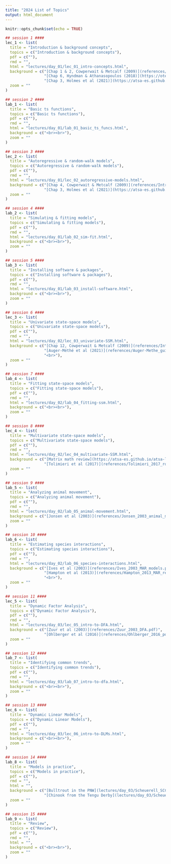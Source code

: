 ```yaml
---
title: "2024 List of Topics"
output: html_document
---
```


```r
knitr::opts_chunk$set(echo = TRUE)
```

```r
## session 1 ####
lec_1 <- list(
  title = "Introduction & background concepts",
  topics = c("Introduction & background concepts"),
  pdf = c(""),
  rmd = "",
  html = "lectures/day_01/lec_01_intro-concepts.html",
  background = c("[Chap 1 & 2, Cowperwait & Metcalf (2009)](references/Introductory_Time_Series_With_R.pdf)",
                 "[Chap 6, Hyndman & Athanasopoulos (2018)](https://otexts.org/fpp2/decomposition.html)",
                 "[Chap 3, Holmes et al (2021)](https://atsa-es.github.io/atsa-labs/chap-ts.html)"),
  zoom = ""
)

## session 2 ####
lab_1 <- list(
  title = "Basic ts functions",
  topics = c("Basic ts functions"),
  pdf = c(""),
  rmd = "",
  html = "lectures/day_01/lab_01_basic_ts_funcs.html",
  background = c("<br><br>"),
  zoom = ""
)

## session 3 ####
lec_2 <- list(
  title = "Autoregressive & random-walk models",
  topics = c("Autoregressive & random-walk models"),
  pdf = c(""),
  rmd = "",
  html = "lectures/day_01/lec_02_autoregressive-models.html",
  background = c("[Chap 4, Cowperwait & Metcalf (2009)](references/Introductory_Time_Series_With_R.pdf)",
                 "[Chap 3, Holmes et al (2021)](https://atsa-es.github.io/atsa-labs/chap-ts.html)<br>"),
  zoom = ""
)

## session 4 ####
lab_2 <- list(
  title = "Simulating & fitting models",
  topics = c("Simulating & fitting models"),
  pdf = c(""),
  rmd = "",
  html = "lectures/day_01/lab_02_sim-fit.html",
  background = c("<br><br>"),
  zoom = ""
)

## session 5 ####
lab_3 <- list(
  title = "Installing software & packages",
  topics = c("Installing software & packages"),
  pdf = c(""),
  rmd = "",
  html = "lectures/day_01/lab_03_install-software.html",
  background = c("<br><br>"),
  zoom = ""
)

## session 6 ####
lec_3 <- list(
  title = "Univariate state-space models",
  topics = c("Univariate state-space models"),
  pdf = c(""),
  rmd = "",
  html = "lectures/day_02/lec_03_univariate-SSM.html",
  background = c("[Chap 12, Cowperwait & Metcalf (2009)](references/Introductory_Time_Series_With_R.pdf)",
                 "[Auger-Méthé et al (2021)](references/Auger‐Methe_guide_state-space_models.pdf)",
                 "<br>"),
  zoom = ""
)

## session 7 ####
lab_4 <- list(
  title = "Fitting state-space models",
  topics = c("Fitting state-space models"),
  pdf = c(""),
  rmd = "",
  html = "lectures/day_02/lab_04_fitting-ssm.html",
  background = c("<br><br>"),
  zoom = ""
)

## session 8 ####
lec_4 <- list(
  title = "Multivariate state-space models",
  topics = c("Multivariate state-space models"),
  pdf = c(""),
  rmd = "",
  html = "lectures/day_02/lec_04_multivariate-SSM.html",
  background = c("[Matrix math review](https://atsa-es.github.io/atsa-labs/chap-basicmat.html)",
                 "[Tolimieri et al (2017)](references/Tolimieri_2017_rockfish.pdf)"),
  zoom = ""
)

## session 9 ####
lab_5 <- list(
  title = "Analyzing animal movement",
  topics = c("Analyzing animal movement"),
  pdf = c(""),
  rmd = "",
  html = "lectures/day_02/lab_05_animal-movement.html",
  background = c("[Jonsen et al (2003)](references/Jonsen_2003_animal_movement.pdf)","<br>"),
  zoom = ""
)

## session 10 ####
lab_6 <- list(
  title = "Estimating species interactions",
  topics = c("Estimating species interactions"),
  pdf = c(""),
  rmd = "",
  html = "lectures/day_02/lab_06_species-interactions.html",
  background = c("[Ives et al (2003)](references/Ives_2003_MAR_models.pdf)",
                 "[Hampton et al (2013)](references/Hampton_2013_MAR_review.pdf)",
                 "<br>"),
  zoom = ""
)

## session 11 ####
lec_5 <- list(
  title = "Dynamic Factor Analysis",
  topics = c("Dynamic Factor Analysis"),
  pdf = c(""),
  rmd = "",
  html = "lectures/day_03/lec_05_intro-to-DFA.html",
  background = c("[Zuur et al (2003)](references/Zuur_2003_DFA.pdf)",
                 "[Ohlberger et al (2016)](references/Ohlberger_2016_population_coherence.pdf)"),
  zoom = ""
)

## session 12 ####
lab_7 <- list(
  title = "Identifying common trends",
  topics = c("Identifying common trends"),
  pdf = c(""),
  rmd = "",
  html = "lectures/day_03/lab_07_intro-to-dfa.html",
  background = c("<br><br>"),
  zoom = ""
)

## session 13 ####
lec_6 <- list(
  title = "Dynamic Linear Models",
  topics = c("Dynamic Linear Models"),
  pdf = c(""),
  rmd = "",
  html = "lectures/day_03/lec_06_intro-to-DLMs.html",
  background = c("<br><br>"),
  zoom = ""
)

## session 14 ####
lab_8 <- list(
  title = "Models in practice",
  topics = c("Models in practice"),
  pdf = c(""),
  rmd = "",
  html = "",
  background = c("[Bulltrout in the PNW](lectures/day_03/Scheuerell_SCCS_2021.pdf)",
                 "[Chinook from the Tengu Derby](lectures/day_03/Scheuerell_SCCS_2021.pdf)"),
  zoom = ""
)

## session 15 ####
lab_9 <- list(
  title = "Review",
  topics = c("Review"),
  pdf = c(""),
  rmd = "",
  html = "",
  background = c("<br><br>"),
  zoom = ""
)
```



